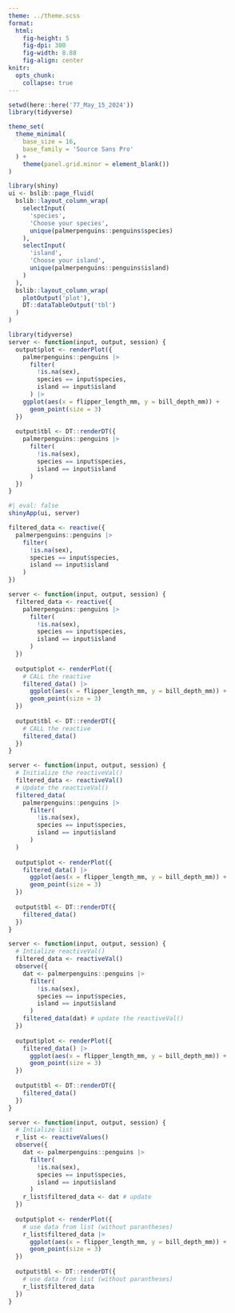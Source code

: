 ```yaml
---
theme: ../theme.scss
format: 
  html: 
    fig-height: 5
    fig-dpi: 300
    fig-width: 8.88
    fig-align: center
knitr: 
  opts_chunk: 
    collapse: true
---
```


```r
setwd(here::here('77_May_15_2024'))
library(tidyverse)

theme_set(
  theme_minimal(
    base_size = 16,
    base_family = 'Source Sans Pro'
  ) +
    theme(panel.grid.minor = element_blank())
) 
```



```r
library(shiny)
ui <- bslib::page_fluid(
  bslib::layout_column_wrap(
    selectInput(
      'species', 
      'Choose your species', 
      unique(palmerpenguins::penguins$species)
    ),
    selectInput(
      'island', 
      'Choose your island', 
      unique(palmerpenguins::penguins$island)
    )
  ),
  bslib::layout_column_wrap(
    plotOutput('plot'),
    DT::dataTableOutput('tbl')
  )
)
```



```r
library(tidyverse)
server <- function(input, output, session) {
  output$plot <- renderPlot({
    palmerpenguins::penguins |> 
      filter(
        !is.na(sex),
        species == input$species,
        island == input$island
      ) |>
    ggplot(aes(x = flipper_length_mm, y = bill_depth_mm)) +
      geom_point(size = 3)
  }) 
  
  output$tbl <- DT::renderDT({
    palmerpenguins::penguins |> 
      filter(
        !is.na(sex),
        species == input$species,
        island == input$island
      ) 
  })
}
```



```r
#| eval: false
shinyApp(ui, server)
```


```r
filtered_data <- reactive({
  palmerpenguins::penguins |> 
    filter(
      !is.na(sex),
      species == input$species,
      island == input$island
    )
})
```



```r
server <- function(input, output, session) {
  filtered_data <- reactive({
    palmerpenguins::penguins |> 
      filter(
        !is.na(sex),
        species == input$species,
        island == input$island
      )
  })
  
  output$plot <- renderPlot({
    # CALL the reactive
    filtered_data() |>
      ggplot(aes(x = flipper_length_mm, y = bill_depth_mm)) +
      geom_point(size = 3)
  }) 
  
  output$tbl <- DT::renderDT({
    # CALL the reactive
    filtered_data()
  })
}
```



```r
server <- function(input, output, session) {
  # Initialize the reactiveVal()
  filtered_data <- reactiveVal()
  # Update the reactiveVal()
  filtered_data(
    palmerpenguins::penguins |> 
      filter(
        !is.na(sex),
        species == input$species,
        island == input$island
      )
  )
  
  output$plot <- renderPlot({
    filtered_data() |>
      ggplot(aes(x = flipper_length_mm, y = bill_depth_mm)) +
      geom_point(size = 3)
  }) 
  
  output$tbl <- DT::renderDT({
    filtered_data()
  })
}
```



```r
server <- function(input, output, session) {
  # Intialize reactiveVal()
  filtered_data <- reactiveVal()
  observe({
    dat <- palmerpenguins::penguins |> 
      filter(
        !is.na(sex),
        species == input$species,
        island == input$island
      )
    filtered_data(dat) # update the reactiveVal()
  })
  
  output$plot <- renderPlot({
    filtered_data() |>
      ggplot(aes(x = flipper_length_mm, y = bill_depth_mm)) +
      geom_point(size = 3)
  }) 
  
  output$tbl <- DT::renderDT({
    filtered_data()
  })
}
```


```r
server <- function(input, output, session) {
  # Intialize list
  r_list <- reactiveValues()
  observe({
    dat <- palmerpenguins::penguins |> 
      filter(
        !is.na(sex),
        species == input$species,
        island == input$island
      )
    r_list$filtered_data <- dat # update 
  })
  
  output$plot <- renderPlot({
    # use data from list (without parantheses)
    r_list$filtered_data |>
      ggplot(aes(x = flipper_length_mm, y = bill_depth_mm)) +
      geom_point(size = 3)
  }) 
  
  output$tbl <- DT::renderDT({
    # use data from list (without parantheses)
    r_list$filtered_data
  })
}
```


